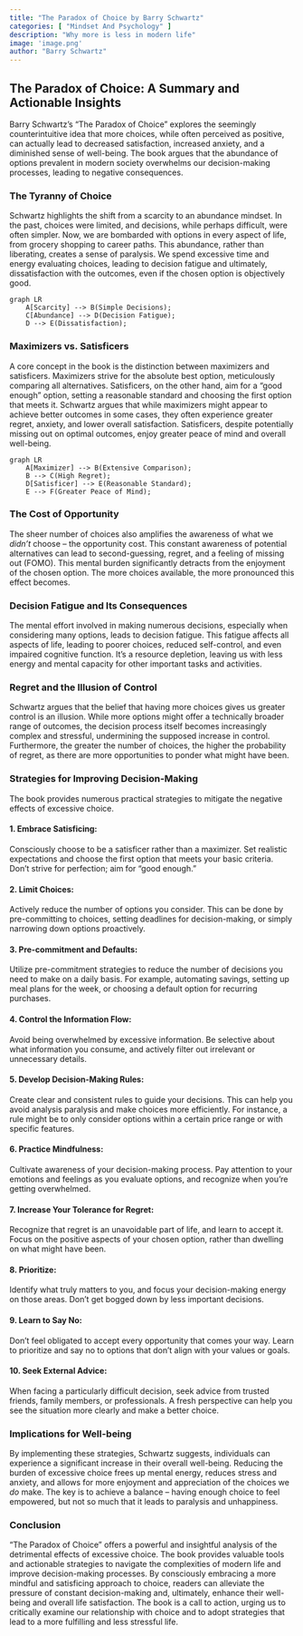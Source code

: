 ```yaml
---
title: "The Paradox of Choice by Barry Schwartz"
categories: [ "Mindset And Psychology" ]
description: "Why more is less in modern life"
image: 'image.png'
author: "Barry Schwartz"
---
```

## The Paradox of Choice: A Summary and Actionable Insights

Barry Schwartz's "The Paradox of Choice" explores the seemingly counterintuitive idea that more choices, while often perceived as positive, can actually lead to decreased satisfaction, increased anxiety, and a diminished sense of well-being.  The book argues that the abundance of options prevalent in modern society overwhelms our decision-making processes, leading to negative consequences.

### The Tyranny of Choice

Schwartz highlights the shift from a scarcity to an abundance mindset. In the past, choices were limited, and decisions, while perhaps difficult, were often simpler. Now, we are bombarded with options in every aspect of life, from grocery shopping to career paths.  This abundance, rather than liberating, creates a sense of paralysis.  We spend excessive time and energy evaluating choices, leading to decision fatigue and ultimately, dissatisfaction with the outcomes, even if the chosen option is objectively good.

```mermaid
graph LR
    A[Scarcity] --> B(Simple Decisions);
    C[Abundance] --> D(Decision Fatigue);
    D --> E(Dissatisfaction);
```

### Maximizers vs. Satisficers

A core concept in the book is the distinction between maximizers and satisficers.  Maximizers strive for the absolute best option, meticulously comparing all alternatives.  Satisficers, on the other hand, aim for a "good enough" option, setting a reasonable standard and choosing the first option that meets it.  Schwartz argues that while maximizers might appear to achieve better outcomes in some cases, they often experience greater regret, anxiety, and lower overall satisfaction.  Satisficers, despite potentially missing out on optimal outcomes, enjoy greater peace of mind and overall well-being.

```mermaid
graph LR
    A[Maximizer] --> B(Extensive Comparison);
    B --> C(High Regret);
    D[Satisficer] --> E(Reasonable Standard);
    E --> F(Greater Peace of Mind);
```

### The Cost of Opportunity

The sheer number of choices also amplifies the awareness of what we *didn't* choose – the opportunity cost. This constant awareness of potential alternatives can lead to second-guessing, regret, and a feeling of missing out (FOMO).  This mental burden significantly detracts from the enjoyment of the chosen option.  The more choices available, the more pronounced this effect becomes.

###  Decision Fatigue and Its Consequences

The mental effort involved in making numerous decisions, especially when considering many options, leads to decision fatigue. This fatigue affects all aspects of life, leading to poorer choices, reduced self-control, and even impaired cognitive function.  It’s a resource depletion, leaving us with less energy and mental capacity for other important tasks and activities.

###  Regret and the Illusion of Control

Schwartz argues that the belief that having more choices gives us greater control is an illusion.  While more options might offer a technically broader range of outcomes, the decision process itself becomes increasingly complex and stressful, undermining the supposed increase in control.  Furthermore, the greater the number of choices, the higher the probability of regret, as there are more opportunities to ponder what might have been.


###  Strategies for Improving Decision-Making

The book provides numerous practical strategies to mitigate the negative effects of excessive choice.

####  1.  Embrace Satisficing:

Consciously choose to be a satisficer rather than a maximizer.  Set realistic expectations and choose the first option that meets your basic criteria.  Don't strive for perfection; aim for "good enough."

####  2.  Limit Choices:

Actively reduce the number of options you consider.  This can be done by pre-committing to choices, setting deadlines for decision-making, or simply narrowing down options proactively.

####  3.  Pre-commitment and Defaults:

Utilize pre-commitment strategies to reduce the number of decisions you need to make on a daily basis.  For example, automating savings, setting up meal plans for the week, or choosing a default option for recurring purchases.

####  4.  Control the Information Flow:

Avoid being overwhelmed by excessive information.  Be selective about what information you consume, and actively filter out irrelevant or unnecessary details.


####  5.  Develop Decision-Making Rules:

Create clear and consistent rules to guide your decisions.  This can help you avoid analysis paralysis and make choices more efficiently.  For instance, a rule might be to only consider options within a certain price range or with specific features.

####  6.  Practice Mindfulness:

Cultivate awareness of your decision-making process.  Pay attention to your emotions and feelings as you evaluate options, and recognize when you're getting overwhelmed.

####  7.  Increase Your Tolerance for Regret:

Recognize that regret is an unavoidable part of life, and learn to accept it.  Focus on the positive aspects of your chosen option, rather than dwelling on what might have been.

####  8.  Prioritize:

Identify what truly matters to you, and focus your decision-making energy on those areas.  Don't get bogged down by less important decisions.

####  9.  Learn to Say No:

Don't feel obligated to accept every opportunity that comes your way.  Learn to prioritize and say no to options that don't align with your values or goals.

####  10.  Seek External Advice:

When facing a particularly difficult decision, seek advice from trusted friends, family members, or professionals.  A fresh perspective can help you see the situation more clearly and make a better choice.


###  Implications for Well-being

By implementing these strategies, Schwartz suggests, individuals can experience a significant increase in their overall well-being. Reducing the burden of excessive choice frees up mental energy, reduces stress and anxiety, and allows for more enjoyment and appreciation of the choices we *do* make.  The key is to achieve a balance – having enough choice to feel empowered, but not so much that it leads to paralysis and unhappiness.

###  Conclusion

"The Paradox of Choice" offers a powerful and insightful analysis of the detrimental effects of excessive choice. The book provides valuable tools and actionable strategies to navigate the complexities of modern life and improve decision-making processes. By consciously embracing a more mindful and satisficing approach to choice, readers can alleviate the pressure of constant decision-making and, ultimately, enhance their well-being and overall life satisfaction. The book is a call to action, urging us to critically examine our relationship with choice and to adopt strategies that lead to a more fulfilling and less stressful life.


